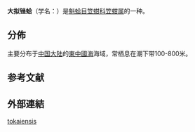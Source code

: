 {{Speciesbox
 | taxon = Limopsis tokaiensis
 | authority = Yokoyama, 1910
 | synonyms_ref =
* ''Limopsis tajimae'' {{small|G. B. Sowerby III, 1914}}{{r|shell_3614}}
* ''Limopsis tajimae emphaticus'' {{small|Kira, 1959}}
* ''Limopsis tokaiensis elongata'' {{small|Yokoyama, 1910}}
}}

'''大拟锉蛤'''（学名：''{{lang|la|Limopsis tokaiensis}}''）是[[魁蛤目|魁蛤目]][[笠蚶科|笠蚶科]][[笠蚶属|笠蚶属]]的一种{{r|shell_3614}}。

==分佈==
主要分布于[[中国大陆|中国大陆]]的[[東中國海|東中國海]]海域{{r|shell_3614|shelldoc_420090220040_02}}，常栖息在潮下带100-800米{{r|shell_3614|shelldoc_420090220040_02}}。

==参考文献==
{{reflist|refs=
<ref name="shell_3614">{{cite web |url=http://shell.sinica.edu.tw/chinese/shellbase_detail.php?science_no=3614 |title=国际贝库：大拟锉蛤 |publisher=台湾贝类资料库 |access-date=2019-10-10 |language=zh-hant |archive-date=2016-03-04 |archive-url=https://web.archive.org/web/20160304204813/http://shell.sinica.edu.tw/chinese/shellbase_detail.php?science_no=3614 |dead-url=no }}</ref>
<ref name="shelldoc_420090220040_02">{{shelldoc_420090220040_02}}</ref>
}}

==外部連結==
{{Taxonbar}}
[[Category:擬銼蛤屬|tokaiensis]]